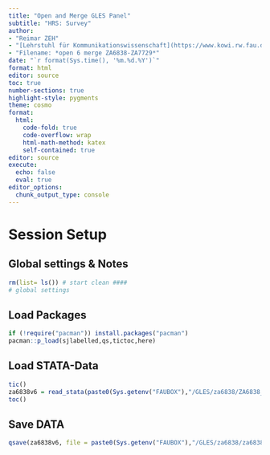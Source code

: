 ---
title: "Open and Merge GLES Panel"
subtitle: "HRS: Survey"
author:
- "Reimar ZEH"
- "[Lehrstuhl für Kommunikationswissenschaft](https://www.kowi.rw.fau.de)"
- "Filename: *open 6 merge ZA6838-ZA7729*"
date: "`r format(Sys.time(), '%m.%d.%Y')`"
format: html
editor: source
toc: true
number-sections: true
highlight-style: pygments
theme: cosmo
format:
  html: 
    code-fold: true
    code-overflow: wrap
    html-math-method: katex
    self-contained: true
editor: source
execute: 
  echo: false
  eval: true
editor_options: 
  chunk_output_type: console
---

# Session Setup

## Global settings & Notes

```{r}
rm(list= ls()) # start clean ####
# global settings
```

## Load Packages

```{r}
if (!require("pacman")) install.packages("pacman")
pacman::p_load(sjlabelled,qs,tictoc,here)
```


## Load STATA-Data

```{r}
tic()
za6838v6 = read_stata(paste0(Sys.getenv("FAUBOX"),"/GLES/za6838/ZA6838_allwaves_sA_v6-0-0.dta"),drop.labels = T)
toc()
```


## Save DATA

```{r}
qsave(za6838v6, file = paste0(Sys.getenv("FAUBOX"),"/GLES/za6838/za6838_v6.qs"))
```

